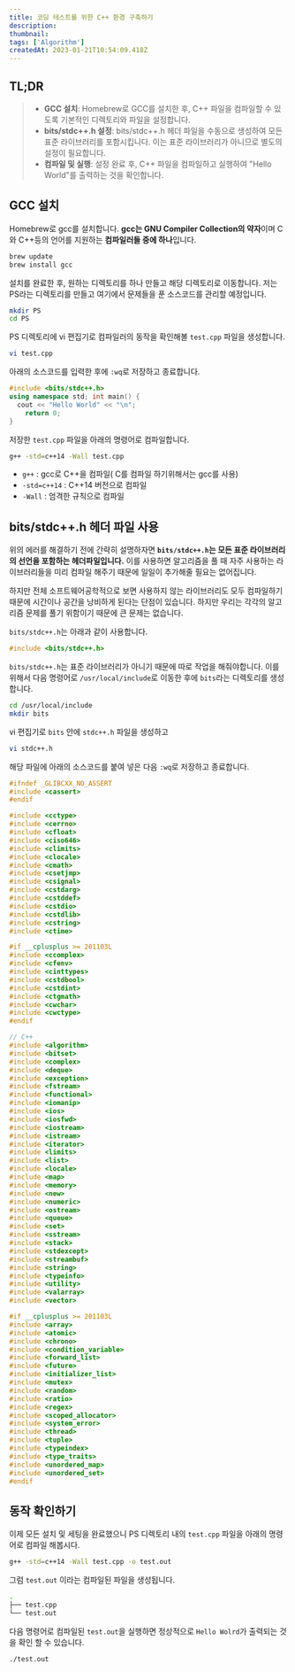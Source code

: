 ```yaml
---
title: 코딩 테스트를 위한 C++ 환경 구축하기
description:
thumbnail:
tags: ['Algorithm']
createdAt: 2023-01-21T10:54:09.418Z
---
```


## TL;DR

<Blockquote type="info">

- **GCC 설치**: Homebrew로 GCC를 설치한 후, C++ 파일을 컴파일할 수 있도록 기본적인 디렉토리와 파일을 설정합니다.
- **bits/stdc++.h 설정**: bits/stdc++.h 헤더 파일을 수동으로 생성하여 모든 표준 라이브러리를 포함시킵니다. 이는 표준 라이브러리가 아니므로 별도의 설정이 필요합니다.
- **컴파일 및 실행**: 설정 완료 후, C++ 파일을 컴파일하고 실행하여 "Hello World"를 출력하는 것을 확인합니다.

</Blockquote>

## GCC 설치

Homebrew로 gcc를 설치합니다.
**gcc는 GNU Compiler Collection의 약자**이며 C와 C++등의 언어를 지원하는 **컴파일러들 중에 하나**입니다.

```sh
brew update
brew install gcc
```

설치를 완료한 후, 원하는 디렉토리를 하나 만들고 해당 디렉토리로 이동합니다.
저는 PS라는 디렉토리를 만들고 여기에서 문제들을 푼 소스코드를 관리할 예정입니다.

```sh
mkdir PS
cd PS
```

PS 디렉토리에 vi 편집기로 컴파일러의 동작을 확인해볼 `test.cpp` 파일을 생성합니다.

```sh
vi test.cpp
```

아래의 소스코드를 입력한 후에 `:wq`로 저장하고 종료합니다.

```cpp title="test.cpp"
#include <bits/stdc++.h>
using namespace std; int main() {
  cout << "Hello World" << "\n";
    return 0;
}
```

저장한 `test.cpp` 파일을 아래의 명령어로 컴파일합니다.

```sh
g++ -std=c++14 -Wall test.cpp
```

- `g++` : gcc로 C++을 컴파일( C를 컴파일 하기위해서는 gcc를 사용)
- `-std=c++14` : C++14 버전으로 컴파일
- `-Wall` : 엄격한 규칙으로 컴파일

## bits/stdc++.h 헤더 파일 사용

위의 에러를 해결하기 전에 간략히 설명하자면 **`bits/stdc++.h`는 모든 표준 라이브러리의 선언을 포함하는 헤더파일입니다.** 이를 사용하면 알고리즘을 풀 때 자주 사용하는 라이브러리들을 미리 컴파일 해주기 때문에 일일이 추가해줄 필요는 없어집니다.

하지만 전체 소프트웨어공학적으로 보면 사용하지 않는 라이브러리도 모두 컴파일하기 때문에 시간이나 공간을 낭비하게 된다는 단점이 있습니다. 하지만 우리는 각각의 알고리즘 문제를 풀기 위함이기 때문에 큰 문제는 없습니다.

`bits/stdc++.h`는 아래과 같이 사용합니다.

```cpp
#include <bits/stdc++.h>
```

`bits/stdc++.h`는 표준 라이브러리가 아니기 때문에 따로 작업을 해줘야합니다.
이를 위해서 다음 명령어로 `/usr/local/include`로 이동한 후에 `bits`라는 디렉토리를 생성합니다.

```sh
cd /usr/local/include
mkdir bits
```

vi 편집기로 `bits` 안에 `stdc++.h` 파일을 생성하고

```sh
vi stdc++.h
```

해당 파일에 아래의 소스코드를 붙여 넣은 다음 `:wq`로 저장하고 종료합니다.

```cpp title="/usr/local/include/stdc++.h"
#ifndef _GLIBCXX_NO_ASSERT
#include <cassert>
#endif

#include <cctype>
#include <cerrno>
#include <cfloat>
#include <ciso646>
#include <climits>
#include <clocale>
#include <cmath>
#include <csetjmp>
#include <csignal>
#include <cstdarg>
#include <cstddef>
#include <cstdio>
#include <cstdlib>
#include <cstring>
#include <ctime>

#if __cplusplus >= 201103L
#include <ccomplex>
#include <cfenv>
#include <cinttypes>
#include <cstdbool>
#include <cstdint>
#include <ctgmath>
#include <cwchar>
#include <cwctype>
#endif

// C++
#include <algorithm>
#include <bitset>
#include <complex>
#include <deque>
#include <exception>
#include <fstream>
#include <functional>
#include <iomanip>
#include <ios>
#include <iosfwd>
#include <iostream>
#include <istream>
#include <iterator>
#include <limits>
#include <list>
#include <locale>
#include <map>
#include <memory>
#include <new>
#include <numeric>
#include <ostream>
#include <queue>
#include <set>
#include <sstream>
#include <stack>
#include <stdexcept>
#include <streambuf>
#include <string>
#include <typeinfo>
#include <utility>
#include <valarray>
#include <vector>

#if __cplusplus >= 201103L
#include <array>
#include <atomic>
#include <chrono>
#include <condition_variable>
#include <forward_list>
#include <future>
#include <initializer_list>
#include <mutex>
#include <random>
#include <ratio>
#include <regex>
#include <scoped_allocator>
#include <system_error>
#include <thread>
#include <tuple>
#include <typeindex>
#include <type_traits>
#include <unordered_map>
#include <unordered_set>
#endif
```

## 동작 확인하기

이제 모든 설치 및 세팅을 완료했으니 PS 디렉토리 내의 `test.cpp` 파일을 아래의 명령어로 컴파일 해봅시다.

```sh
g++ -std=c++14 -Wall test.cpp -o test.out
```

그럼 `test.out` 이라는 컴파일된 파일을 생성됩니다.

```sh
.
├── test.cpp
└── test.out
```

다음 명령어로 컴파일된 `test.out`을 실행하면 정상적으로 `Hello Wolrd`가 출력되는 것을 확인 할 수 있습니다.

```sh
./test.out
```
